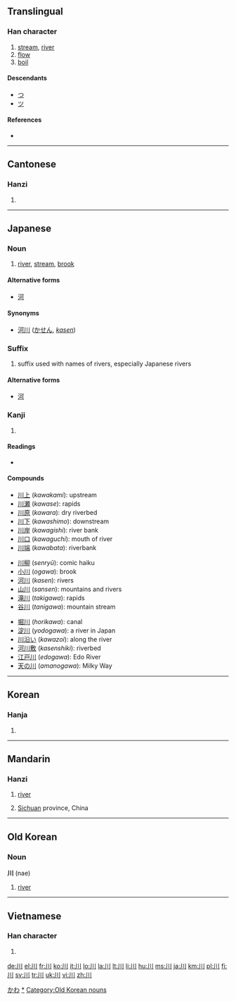 {{also|州|巛}}
==Translingual==
{{Han stroke|[[Image:川-order.gif]]}}

===Han character===
{{Han char|rn=47|rad=巛|as=00|sn=3|four=2200<sub>0</sub>|canj=中中中 (LLL)}}

# [[stream]], [[river]]
# [[flow]]
# [[boil]]

====Descendants====
* [[つ]]
* [[ツ]]

====References====
* {{Han ref|kx=0323.230|dkj=08673|dj=0624.070|hdz=10032.020|uh=5DDD|ud=24029|bh=A474|bd=42100}}

----

==Cantonese==

===Hanzi===
{{yue-hanzi|jyut=[[cyun1]]|y=[[chyun1]]}}

# {{defn|Cantonese|sort=巛00}}

----

==Japanese==

===Noun===
{{ja-noun|k|hira=かわ|rom=kawa}}

# [[river]], [[stream]], [[brook]]

====Alternative forms====
* [[河]]

====Synonyms====
* [[河川]] ([[かせん]], ''[[kasen]]'')

===Suffix===
{{ja-pos|k|suffix|hira=かわ|rom=kawa}}

{{ja-pos|k|suffix|hira=がわ|rom=gawa}}

# suffix used with names of rivers, especially Japanese rivers

====Alternative forms====
* [[河]]

===Kanji===
{{ja-kanji|grade=1|rs=巛00}}

# {{defn|Japanese}}

====Readings====
* {{ja-readings|on=[[せん]] (''sen'')|kun=[[かわ]] (''kawa'')|nanori=[[か]] (''ka''), [[こ]] (''ko''), [[さわ]] (''sawa'')}}

====Compounds====
{{top3}}
* [[川上]] (''kawakami''): upstream
* [[川瀬]] (''kawase''): rapids
* [[川原]] (''kawara''): dry riverbed
* [[川下]] (''kawashimo''): downstream
* [[川岸]] (''kawagishi''): river bank
* [[川口]] (''kawaguchi''): mouth of river
* [[川端]] (''kawabata''): riverbank
{{mid3}}
* [[川柳]] (''senryū''): comic haiku
* [[小川]] (''ogawa''): brook
* [[河川]] (''kasen''): rivers
* [[山川]] (''sansen''): mountains and rivers
* [[滝川]] (''takigawa''): rapids
* [[谷川]] (''tanigawa''): mountain stream
{{mid3}}
* [[堀川]] (''horikawa''): canal
* [[淀川]] (''yodogawa''): a river in Japan
* [[川沿い]] (''kawazoi''): along the river
* [[河川敷]] (''kasenshiki''): riverbed
* [[江戸川]] (''edogawa''): Edo River
* [[天の川]] (''amanogawa''): Milky Way
{{bottom3}}

[[Category:1000 Japanese basic words|かわ]]
[[Category:ja:Rivers|*]]

----

==Korean==

===Hanja===
{{ko-hanja|hangeul=천|eumhun=내|rv=cheon|mr=ch'ŏn}}

# {{defn|Korean|sort=巛00}}

----

==Mandarin==

===Hanzi===
{{cmn-hanzi|pin=[[chuān]] ([[chuan1]]), [[wú]] ([[wu2]])|wg=ch'uan<sup>1</sup>, wu<sup>2</sup>}}

# [[river]]
# {{context|abbreviation}} [[Sichuan]] province, China

----

==Old Korean==

===Noun===
'''川''' (nae)

# {{Goguryeo}} [[river]]

[[Category:Old Korean nouns]]

----

==Vietnamese==

===Han character===
{{vi-hantu|[[xuyên]], [[xiên]]|rs=巛00}}

# {{defn|Vietnamese|sort=巛00}}

[[de:川]]
[[el:川]]
[[fr:川]]
[[ko:川]]
[[it:川]]
[[lo:川]]
[[la:川]]
[[lt:川]]
[[li:川]]
[[hu:川]]
[[ms:川]]
[[ja:川]]
[[km:川]]
[[pl:川]]
[[fi:川]]
[[sv:川]]
[[tr:川]]
[[uk:川]]
[[vi:川]]
[[zh:川]]